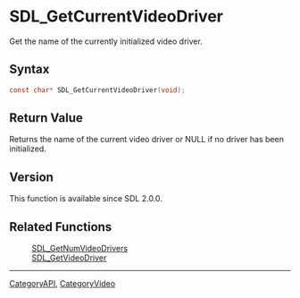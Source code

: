 = SDL_GetCurrentVideoDriver =

Get the name of the currently initialized video driver.

== Syntax ==

<syntaxhighlight lang='c'>
const char* SDL_GetCurrentVideoDriver(void);
</syntaxhighlight>

== Return Value ==

Returns the name of the current video driver or NULL if no driver has been
initialized.

== Version ==

This function is available since SDL 2.0.0.

== Related Functions ==

:[[SDL_GetNumVideoDrivers]]
:[[SDL_GetVideoDriver]]

----
[[CategoryAPI]], [[CategoryVideo]]


